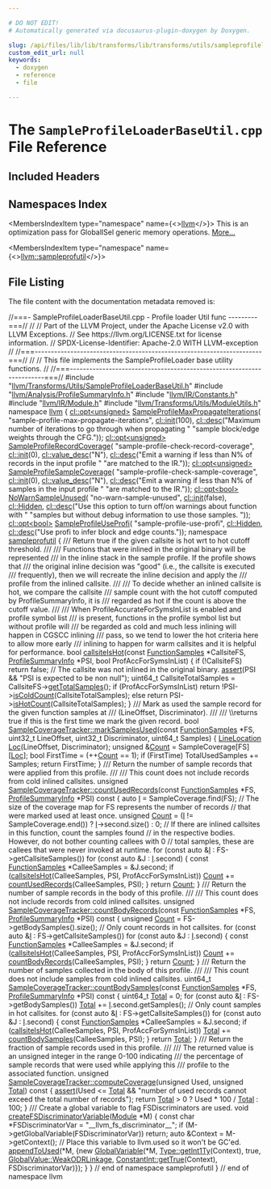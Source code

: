 ```yaml
---

# DO NOT EDIT!
# Automatically generated via docusaurus-plugin-doxygen by Doxygen.

slug: /api/files/lib/lib/transforms/lib/transforms/utils/sampleprofileloaderbaseutil-cpp
custom_edit_url: null
keywords:
  - doxygen
  - reference
  - file

---
```





# The `SampleProfileLoaderBaseUtil.cpp` File Reference

<DoxygenPage pluginConfig={pluginConfig}>



## Included Headers

<IncludesList>
<IncludesListItem
  filePath="llvm/Transforms/Utils/SampleProfileLoaderBaseUtil.h"
  permalink="/docs/api/files/include/include/llvm/include/llvm/transforms/include/llvm/transforms/utils/sampleprofileloaderbaseutil-h"
  isLocal="true" />
<IncludesListItem
  filePath="llvm/Analysis/ProfileSummaryInfo.h"
  permalink="/docs/api/files/include/include/llvm/include/llvm/analysis/profilesummaryinfo-h"
  isLocal="true" />
<IncludesListItem
  filePath="llvm/IR/Constants.h"
  permalink="/docs/api/files/include/include/llvm/include/llvm/ir/constants-h"
  isLocal="true" />
<IncludesListItem
  filePath="llvm/IR/Module.h"
  permalink="/docs/api/files/include/include/llvm/include/llvm/ir/module-h"
  isLocal="true" />
<IncludesListItem
  filePath="llvm/Transforms/Utils/ModuleUtils.h"
  permalink="/docs/api/files/include/include/llvm/include/llvm/transforms/include/llvm/transforms/utils/moduleutils-h"
  isLocal="true" />
</IncludesList>

## Namespaces Index

<MembersIndex>

<MembersIndexItem
  type="namespace"
  name={<><a href="/docs/api/namespaces/llvm">llvm</a></>}>
This is an optimization pass for GlobalISel generic memory operations. <a href="/docs/api/namespaces/llvm/#details">More...</a>
</MembersIndexItem>

<MembersIndexItem
  type="namespace"
  name={<><a href="/docs/api/namespaces/llvm/sampleprofutil">llvm::sampleprofutil</a></>}>
</MembersIndexItem>

</MembersIndex>


## File Listing

The file content with the documentation metadata removed is:

<ProgramListing>

<Link id="l00001" /><CodeLine lineNumber="1"><Highlight kind="comment">//===- SampleProfileLoaderBaseUtil.cpp - Profile loader Util func ---------===//</Highlight><Highlight kind="normal"></Highlight></CodeLine>
<Link id="l00002" /><CodeLine lineNumber="2"><Highlight kind="normal"></Highlight><Highlight kind="comment">//</Highlight><Highlight kind="normal"></Highlight></CodeLine>
<Link id="l00003" /><CodeLine lineNumber="3"><Highlight kind="normal"></Highlight><Highlight kind="comment">// Part of the LLVM Project, under the Apache License v2.0 with LLVM Exceptions.</Highlight><Highlight kind="normal"></Highlight></CodeLine>
<Link id="l00004" /><CodeLine lineNumber="4"><Highlight kind="normal"></Highlight><Highlight kind="comment">// See https://llvm.org/LICENSE.txt for license information.</Highlight><Highlight kind="normal"></Highlight></CodeLine>
<Link id="l00005" /><CodeLine lineNumber="5"><Highlight kind="normal"></Highlight><Highlight kind="comment">// SPDX-License-Identifier: Apache-2.0 WITH LLVM-exception</Highlight><Highlight kind="normal"></Highlight></CodeLine>
<Link id="l00006" /><CodeLine lineNumber="6"><Highlight kind="normal"></Highlight><Highlight kind="comment">//</Highlight><Highlight kind="normal"></Highlight></CodeLine>
<Link id="l00007" /><CodeLine lineNumber="7"><Highlight kind="normal"></Highlight><Highlight kind="comment">//===----------------------------------------------------------------------===//</Highlight><Highlight kind="normal"></Highlight></CodeLine>
<Link id="l00008" /><CodeLine lineNumber="8"><Highlight kind="normal"></Highlight><Highlight kind="comment">//</Highlight><Highlight kind="normal"></Highlight></CodeLine>
<Link id="l00009" /><CodeLine lineNumber="9"><Highlight kind="normal"></Highlight><Highlight kind="comment">// This file implements the SampleProfileLoader base utility functions.</Highlight><Highlight kind="normal"></Highlight></CodeLine>
<Link id="l00010" /><CodeLine lineNumber="10"><Highlight kind="normal"></Highlight><Highlight kind="comment">//</Highlight><Highlight kind="normal"></Highlight></CodeLine>
<Link id="l00011" /><CodeLine lineNumber="11"><Highlight kind="normal"></Highlight><Highlight kind="comment">//===----------------------------------------------------------------------===//</Highlight><Highlight kind="normal"></Highlight></CodeLine>
<Link id="l00012" /><CodeLine lineNumber="12"><Highlight kind="normal"></Highlight></CodeLine>
<Link id="l00013" /><CodeLine lineNumber="13"><Highlight kind="normal"></Highlight><Highlight kind="preprocessor">#include &quot;<a href="/docs/api/files/include/include/llvm/include/llvm/transforms/include/llvm/transforms/utils/sampleprofileloaderbaseutil-h">llvm/Transforms/Utils/SampleProfileLoaderBaseUtil.h</a>&quot;</Highlight><Highlight kind="normal"></Highlight></CodeLine>
<Link id="l00014" /><CodeLine lineNumber="14"><Highlight kind="normal"></Highlight><Highlight kind="preprocessor">#include &quot;<a href="/docs/api/files/include/include/llvm/include/llvm/analysis/profilesummaryinfo-h">llvm/Analysis/ProfileSummaryInfo.h</a>&quot;</Highlight><Highlight kind="normal"></Highlight></CodeLine>
<Link id="l00015" /><CodeLine lineNumber="15"><Highlight kind="normal"></Highlight><Highlight kind="preprocessor">#include &quot;<a href="/docs/api/files/include/include/llvm/include/llvm/ir/constants-h">llvm/IR/Constants.h</a>&quot;</Highlight><Highlight kind="normal"></Highlight></CodeLine>
<Link id="l00016" /><CodeLine lineNumber="16"><Highlight kind="normal"></Highlight><Highlight kind="preprocessor">#include &quot;<a href="/docs/api/files/include/include/llvm/include/llvm/ir/module-h">llvm/IR/Module.h</a>&quot;</Highlight><Highlight kind="normal"></Highlight></CodeLine>
<Link id="l00017" /><CodeLine lineNumber="17"><Highlight kind="normal"></Highlight><Highlight kind="preprocessor">#include &quot;<a href="/docs/api/files/include/include/llvm/include/llvm/transforms/include/llvm/transforms/utils/moduleutils-h">llvm/Transforms/Utils/ModuleUtils.h</a>&quot;</Highlight><Highlight kind="normal"></Highlight></CodeLine>
<Link id="l00018" /><CodeLine lineNumber="18"><Highlight kind="normal"></Highlight></CodeLine>
<Link id="l00019" /><CodeLine lineNumber="19"><Highlight kind="normal"></Highlight><Highlight kind="keyword">namespace </Highlight><Highlight kind="normal"><a href="/docs/api/namespaces/llvm">llvm</a> &#123;</Highlight></CodeLine>
<Link id="l00020" /><CodeLine lineNumber="20"><Highlight kind="normal"></Highlight></CodeLine>
<Link id="l00021" /><CodeLine lineNumber="21" lineLink="/docs/api/namespaces/llvm/#aba7e60d95a0e81f95d28c088a299e965"><Highlight kind="normal"><a href="/docs/api/classes/llvm/cl/opt">cl::opt&lt;unsigned&gt;</a> <a href="/docs/api/namespaces/llvm/#a52f8beb60878a03b2ea1f75b6c2e08b9">SampleProfileMaxPropagateIterations</a>(</Highlight></CodeLine>
<Link id="l00022" /><CodeLine lineNumber="22"><Highlight kind="normal">    </Highlight><Highlight kind="stringliteral">&quot;sample-profile-max-propagate-iterations&quot;</Highlight><Highlight kind="normal">, <a href="/docs/api/namespaces/llvm/cl/#ac12e6a8f3a1b511f0dee2ed6de0ae806">cl::init</a>(100),</Highlight></CodeLine>
<Link id="l00023" /><CodeLine lineNumber="23"><Highlight kind="normal">    <a href="/docs/api/structs/llvm/cl/desc">cl::desc</a>(</Highlight><Highlight kind="stringliteral">&quot;Maximum number of iterations to go through when propagating &quot;</Highlight><Highlight kind="normal"></Highlight></CodeLine>
<Link id="l00024" /><CodeLine lineNumber="24"><Highlight kind="normal">             </Highlight><Highlight kind="stringliteral">&quot;sample block/edge weights through the CFG.&quot;</Highlight><Highlight kind="normal">));</Highlight></CodeLine>
<Link id="l00025" /><CodeLine lineNumber="25"><Highlight kind="normal"></Highlight></CodeLine>
<Link id="l00026" /><CodeLine lineNumber="26" lineLink="/docs/api/namespaces/llvm/#a3c957df86911a5f87e32af76ae98d2d8"><Highlight kind="normal"><a href="/docs/api/classes/llvm/cl/opt">cl::opt&lt;unsigned&gt;</a> <a href="/docs/api/namespaces/llvm/#a4f549b38dfc4e0ddd2c4769bb63e03be">SampleProfileRecordCoverage</a>(</Highlight></CodeLine>
<Link id="l00027" /><CodeLine lineNumber="27"><Highlight kind="normal">    </Highlight><Highlight kind="stringliteral">&quot;sample-profile-check-record-coverage&quot;</Highlight><Highlight kind="normal">, <a href="/docs/api/namespaces/llvm/cl/#ac12e6a8f3a1b511f0dee2ed6de0ae806">cl::init</a>(0), <a href="/docs/api/structs/llvm/cl/value-desc">cl::value&#95;desc</a>(</Highlight><Highlight kind="stringliteral">&quot;N&quot;</Highlight><Highlight kind="normal">),</Highlight></CodeLine>
<Link id="l00028" /><CodeLine lineNumber="28"><Highlight kind="normal">    <a href="/docs/api/structs/llvm/cl/desc">cl::desc</a>(</Highlight><Highlight kind="stringliteral">&quot;Emit a warning if less than N% of records in the input profile &quot;</Highlight><Highlight kind="normal"></Highlight></CodeLine>
<Link id="l00029" /><CodeLine lineNumber="29"><Highlight kind="normal">             </Highlight><Highlight kind="stringliteral">&quot;are matched to the IR.&quot;</Highlight><Highlight kind="normal">));</Highlight></CodeLine>
<Link id="l00030" /><CodeLine lineNumber="30"><Highlight kind="normal"></Highlight></CodeLine>
<Link id="l00031" /><CodeLine lineNumber="31" lineLink="/docs/api/namespaces/llvm/#abb7c34b7ae04d26f7422bc8898af33b2"><Highlight kind="normal"><a href="/docs/api/classes/llvm/cl/opt">cl::opt&lt;unsigned&gt;</a> <a href="/docs/api/namespaces/llvm/#a4c0c9d54b482a33deaf3c8c2b5a05652">SampleProfileSampleCoverage</a>(</Highlight></CodeLine>
<Link id="l00032" /><CodeLine lineNumber="32"><Highlight kind="normal">    </Highlight><Highlight kind="stringliteral">&quot;sample-profile-check-sample-coverage&quot;</Highlight><Highlight kind="normal">, <a href="/docs/api/namespaces/llvm/cl/#ac12e6a8f3a1b511f0dee2ed6de0ae806">cl::init</a>(0), <a href="/docs/api/structs/llvm/cl/value-desc">cl::value&#95;desc</a>(</Highlight><Highlight kind="stringliteral">&quot;N&quot;</Highlight><Highlight kind="normal">),</Highlight></CodeLine>
<Link id="l00033" /><CodeLine lineNumber="33"><Highlight kind="normal">    <a href="/docs/api/structs/llvm/cl/desc">cl::desc</a>(</Highlight><Highlight kind="stringliteral">&quot;Emit a warning if less than N% of samples in the input profile &quot;</Highlight><Highlight kind="normal"></Highlight></CodeLine>
<Link id="l00034" /><CodeLine lineNumber="34"><Highlight kind="normal">             </Highlight><Highlight kind="stringliteral">&quot;are matched to the IR.&quot;</Highlight><Highlight kind="normal">));</Highlight></CodeLine>
<Link id="l00035" /><CodeLine lineNumber="35"><Highlight kind="normal"></Highlight></CodeLine>
<Link id="l00036" /><CodeLine lineNumber="36" lineLink="/docs/api/namespaces/llvm/#a5025cea5e5508953a2b74aff59c44428"><Highlight kind="normal"><a href="/docs/api/classes/llvm/cl/opt">cl::opt&lt;bool&gt;</a> <a href="/docs/api/namespaces/llvm/#a921b74c15d3400979374dec5abb8ea31">NoWarnSampleUnused</a>(</Highlight></CodeLine>
<Link id="l00037" /><CodeLine lineNumber="37"><Highlight kind="normal">    </Highlight><Highlight kind="stringliteral">&quot;no-warn-sample-unused&quot;</Highlight><Highlight kind="normal">, <a href="/docs/api/namespaces/llvm/cl/#ac12e6a8f3a1b511f0dee2ed6de0ae806">cl::init</a>(</Highlight><Highlight kind="keyword">false</Highlight><Highlight kind="normal">), <a href="/docs/api/namespaces/llvm/cl/#a68075925a54790e71ca790e1d4f21a40a263ac008d8d31f13ce460395fc4cf7e6">cl::Hidden</a>,</Highlight></CodeLine>
<Link id="l00038" /><CodeLine lineNumber="38"><Highlight kind="normal">    <a href="/docs/api/structs/llvm/cl/desc">cl::desc</a>(</Highlight><Highlight kind="stringliteral">&quot;Use this option to turn off/on warnings about function with &quot;</Highlight><Highlight kind="normal"></Highlight></CodeLine>
<Link id="l00039" /><CodeLine lineNumber="39"><Highlight kind="normal">             </Highlight><Highlight kind="stringliteral">&quot;samples but without debug information to use those samples. &quot;</Highlight><Highlight kind="normal">));</Highlight></CodeLine>
<Link id="l00040" /><CodeLine lineNumber="40"><Highlight kind="normal"></Highlight></CodeLine>
<Link id="l00041" /><CodeLine lineNumber="41" lineLink="/docs/api/namespaces/llvm/#a08f612e50e4513ed040125fa3d1a35dc"><Highlight kind="normal"><a href="/docs/api/classes/llvm/cl/opt">cl::opt&lt;bool&gt;</a> <a href="/docs/api/namespaces/llvm/#a6074db8acc6aa7a2f810d5918a793e87">SampleProfileUseProfi</a>(</Highlight></CodeLine>
<Link id="l00042" /><CodeLine lineNumber="42"><Highlight kind="normal">    </Highlight><Highlight kind="stringliteral">&quot;sample-profile-use-profi&quot;</Highlight><Highlight kind="normal">, <a href="/docs/api/namespaces/llvm/cl/#a68075925a54790e71ca790e1d4f21a40a263ac008d8d31f13ce460395fc4cf7e6">cl::Hidden</a>,</Highlight></CodeLine>
<Link id="l00043" /><CodeLine lineNumber="43"><Highlight kind="normal">    <a href="/docs/api/structs/llvm/cl/desc">cl::desc</a>(</Highlight><Highlight kind="stringliteral">&quot;Use profi to infer block and edge counts.&quot;</Highlight><Highlight kind="normal">));</Highlight></CodeLine>
<Link id="l00044" /><CodeLine lineNumber="44"><Highlight kind="normal"></Highlight></CodeLine>
<Link id="l00045" /><CodeLine lineNumber="45"><Highlight kind="normal"></Highlight><Highlight kind="keyword">namespace </Highlight><Highlight kind="normal"><a href="/docs/api/namespaces/llvm/sampleprofutil">sampleprofutil</a> &#123;</Highlight></CodeLine>
<Link id="l00046" /><CodeLine lineNumber="46"><Highlight kind="normal"></Highlight><Highlight kind="comment"></Highlight></CodeLine>
<Link id="l00047" /><CodeLine lineNumber="47"><Highlight kind="comment">/// Return true if the given callsite is hot wrt to hot cutoff threshold.</Highlight></CodeLine>
<Link id="l00048" /><CodeLine lineNumber="48"><Highlight kind="comment">///</Highlight></CodeLine>
<Link id="l00049" /><CodeLine lineNumber="49"><Highlight kind="comment">/// Functions that were inlined in the original binary will be represented</Highlight></CodeLine>
<Link id="l00050" /><CodeLine lineNumber="50"><Highlight kind="comment">/// in the inline stack in the sample profile. If the profile shows that</Highlight></CodeLine>
<Link id="l00051" /><CodeLine lineNumber="51"><Highlight kind="comment">/// the original inline decision was &quot;good&quot; (i.e., the callsite is executed</Highlight></CodeLine>
<Link id="l00052" /><CodeLine lineNumber="52"><Highlight kind="comment">/// frequently), then we will recreate the inline decision and apply the</Highlight></CodeLine>
<Link id="l00053" /><CodeLine lineNumber="53"><Highlight kind="comment">/// profile from the inlined callsite.</Highlight></CodeLine>
<Link id="l00054" /><CodeLine lineNumber="54"><Highlight kind="comment">///</Highlight></CodeLine>
<Link id="l00055" /><CodeLine lineNumber="55"><Highlight kind="comment">/// To decide whether an inlined callsite is hot, we compare the callsite</Highlight></CodeLine>
<Link id="l00056" /><CodeLine lineNumber="56"><Highlight kind="comment">/// sample count with the hot cutoff computed by ProfileSummaryInfo, it is</Highlight></CodeLine>
<Link id="l00057" /><CodeLine lineNumber="57"><Highlight kind="comment">/// regarded as hot if the count is above the cutoff value.</Highlight></CodeLine>
<Link id="l00058" /><CodeLine lineNumber="58"><Highlight kind="comment">///</Highlight></CodeLine>
<Link id="l00059" /><CodeLine lineNumber="59"><Highlight kind="comment">/// When ProfileAccurateForSymsInList is enabled and profile symbol list</Highlight></CodeLine>
<Link id="l00060" /><CodeLine lineNumber="60"><Highlight kind="comment">/// is present, functions in the profile symbol list but without profile will</Highlight></CodeLine>
<Link id="l00061" /><CodeLine lineNumber="61"><Highlight kind="comment">/// be regarded as cold and much less inlining will happen in CGSCC inlining</Highlight></CodeLine>
<Link id="l00062" /><CodeLine lineNumber="62"><Highlight kind="comment">/// pass, so we tend to lower the hot criteria here to allow more early</Highlight></CodeLine>
<Link id="l00063" /><CodeLine lineNumber="63"><Highlight kind="comment">/// inlining to happen for warm callsites and it is helpful for performance.</Highlight><Highlight kind="normal"></Highlight></CodeLine>
<Link id="l00064" /><CodeLine lineNumber="64" lineLink="/docs/api/namespaces/llvm/sampleprofutil/#ab6789a9522443425d339fa34c25f89d5"><Highlight kind="normal"></Highlight><Highlight kind="keywordtype">bool</Highlight><Highlight kind="normal"> <a href="/docs/api/namespaces/llvm/sampleprofutil/#ab6789a9522443425d339fa34c25f89d5">callsiteIsHot</a>(</Highlight><Highlight kind="keyword">const</Highlight><Highlight kind="normal"> <a href="/docs/api/classes/llvm/sampleprof/functionsamples">FunctionSamples</a> &#42;CallsiteFS, <a href="/docs/api/classes/llvm/profilesummaryinfo">ProfileSummaryInfo</a> &#42;PSI,</Highlight></CodeLine>
<Link id="l00065" /><CodeLine lineNumber="65"><Highlight kind="normal">                   </Highlight><Highlight kind="keywordtype">bool</Highlight><Highlight kind="normal"> ProfAccForSymsInList) &#123;</Highlight></CodeLine>
<Link id="l00066" /><CodeLine lineNumber="66"><Highlight kind="normal">  </Highlight><Highlight kind="keywordflow">if</Highlight><Highlight kind="normal"> (!CallsiteFS)</Highlight></CodeLine>
<Link id="l00067" /><CodeLine lineNumber="67"><Highlight kind="normal">    </Highlight><Highlight kind="keywordflow">return</Highlight><Highlight kind="normal"> </Highlight><Highlight kind="keyword">false</Highlight><Highlight kind="normal">; </Highlight><Highlight kind="comment">// The callsite was not inlined in the original binary.</Highlight><Highlight kind="normal"></Highlight></CodeLine>
<Link id="l00068" /><CodeLine lineNumber="68"><Highlight kind="normal"></Highlight></CodeLine>
<Link id="l00069" /><CodeLine lineNumber="69"><Highlight kind="normal">  <a href="/docs/api/files/lib/lib/target/lib/target/amdgpu/silowercontrolflow-cpp/#a4868c5d81c5ccc98c47aeab6244346a0">assert</a>(PSI &amp;&amp; </Highlight><Highlight kind="stringliteral">&quot;PSI is expected to be non null&quot;</Highlight><Highlight kind="normal">);</Highlight></CodeLine>
<Link id="l00070" /><CodeLine lineNumber="70"><Highlight kind="normal">  uint64&#95;t CallsiteTotalSamples = CallsiteFS-&gt;<a href="/docs/api/classes/llvm/sampleprof/functionsamples/#adb2786061d3e569b42b7d661ccc57484">getTotalSamples</a>();</Highlight></CodeLine>
<Link id="l00071" /><CodeLine lineNumber="71"><Highlight kind="normal">  </Highlight><Highlight kind="keywordflow">if</Highlight><Highlight kind="normal"> (ProfAccForSymsInList)</Highlight></CodeLine>
<Link id="l00072" /><CodeLine lineNumber="72"><Highlight kind="normal">    </Highlight><Highlight kind="keywordflow">return</Highlight><Highlight kind="normal"> !PSI-&gt;<a href="/docs/api/classes/llvm/profilesummaryinfo/#a5f58eb949321536363605ac9920a95cb">isColdCount</a>(CallsiteTotalSamples);</Highlight></CodeLine>
<Link id="l00073" /><CodeLine lineNumber="73"><Highlight kind="normal">  </Highlight><Highlight kind="keywordflow">else</Highlight><Highlight kind="normal"></Highlight></CodeLine>
<Link id="l00074" /><CodeLine lineNumber="74"><Highlight kind="normal">    </Highlight><Highlight kind="keywordflow">return</Highlight><Highlight kind="normal"> PSI-&gt;<a href="/docs/api/classes/llvm/profilesummaryinfo/#ac46d4d55dd867977ba88d57a170e31de">isHotCount</a>(CallsiteTotalSamples);</Highlight></CodeLine>
<Link id="l00075" /><CodeLine lineNumber="75"><Highlight kind="normal">&#125;</Highlight></CodeLine>
<Link id="l00076" /><CodeLine lineNumber="76"><Highlight kind="normal"></Highlight><Highlight kind="comment"></Highlight></CodeLine>
<Link id="l00077" /><CodeLine lineNumber="77"><Highlight kind="comment">/// Mark as used the sample record for the given function samples at</Highlight></CodeLine>
<Link id="l00078" /><CodeLine lineNumber="78"><Highlight kind="comment">/// (LineOffset, Discriminator).</Highlight></CodeLine>
<Link id="l00079" /><CodeLine lineNumber="79"><Highlight kind="comment">///</Highlight></CodeLine>
<Link id="l00080" /><CodeLine lineNumber="80"><Highlight kind="comment">/// \\returns true if this is the first time we mark the given record.</Highlight><Highlight kind="normal"></Highlight></CodeLine>
<Link id="l00081" /><CodeLine lineNumber="81" lineLink="/docs/api/classes/llvm/sampleprofutil/samplecoveragetracker/#adb303c9c849d1db014aac9dc66d344c8"><Highlight kind="normal"></Highlight><Highlight kind="keywordtype">bool</Highlight><Highlight kind="normal"> <a href="/docs/api/classes/llvm/sampleprofutil/samplecoveragetracker/#adb303c9c849d1db014aac9dc66d344c8">SampleCoverageTracker::markSamplesUsed</a>(</Highlight><Highlight kind="keyword">const</Highlight><Highlight kind="normal"> <a href="/docs/api/classes/llvm/sampleprof/functionsamples">FunctionSamples</a> &#42;FS,</Highlight></CodeLine>
<Link id="l00082" /><CodeLine lineNumber="82"><Highlight kind="normal">                                            uint32&#95;t LineOffset,</Highlight></CodeLine>
<Link id="l00083" /><CodeLine lineNumber="83"><Highlight kind="normal">                                            uint32&#95;t Discriminator,</Highlight></CodeLine>
<Link id="l00084" /><CodeLine lineNumber="84"><Highlight kind="normal">                                            uint64&#95;t Samples) &#123;</Highlight></CodeLine>
<Link id="l00085" /><CodeLine lineNumber="85"><Highlight kind="normal">  <a href="/docs/api/structs/llvm/sampleprof/linelocation">LineLocation</a> <a href="/docs/api/namespaces/llvm/loc">Loc</a>(LineOffset, Discriminator);</Highlight></CodeLine>
<Link id="l00086" /><CodeLine lineNumber="86"><Highlight kind="normal">  </Highlight><Highlight kind="keywordtype">unsigned</Highlight><Highlight kind="normal"> &amp;<a href="/docs/api/namespaces/llvm/#a845e08be4b0320d66901a66b0c0e9509">Count</a> = SampleCoverage&#91;FS&#93;&#91;<a href="/docs/api/namespaces/llvm/loc">Loc</a>&#93;;</Highlight></CodeLine>
<Link id="l00087" /><CodeLine lineNumber="87"><Highlight kind="normal">  </Highlight><Highlight kind="keywordtype">bool</Highlight><Highlight kind="normal"> FirstTime = (++<a href="/docs/api/namespaces/llvm/#a845e08be4b0320d66901a66b0c0e9509">Count</a> == 1);</Highlight></CodeLine>
<Link id="l00088" /><CodeLine lineNumber="88"><Highlight kind="normal">  </Highlight><Highlight kind="keywordflow">if</Highlight><Highlight kind="normal"> (FirstTime)</Highlight></CodeLine>
<Link id="l00089" /><CodeLine lineNumber="89"><Highlight kind="normal">    TotalUsedSamples += Samples;</Highlight></CodeLine>
<Link id="l00090" /><CodeLine lineNumber="90"><Highlight kind="normal">  </Highlight><Highlight kind="keywordflow">return</Highlight><Highlight kind="normal"> FirstTime;</Highlight></CodeLine>
<Link id="l00091" /><CodeLine lineNumber="91"><Highlight kind="normal">&#125;</Highlight></CodeLine>
<Link id="l00092" /><CodeLine lineNumber="92"><Highlight kind="normal"></Highlight><Highlight kind="comment"></Highlight></CodeLine>
<Link id="l00093" /><CodeLine lineNumber="93"><Highlight kind="comment">/// Return the number of sample records that were applied from this profile.</Highlight></CodeLine>
<Link id="l00094" /><CodeLine lineNumber="94"><Highlight kind="comment">///</Highlight></CodeLine>
<Link id="l00095" /><CodeLine lineNumber="95"><Highlight kind="comment">/// This count does not include records from cold inlined callsites.</Highlight><Highlight kind="normal"></Highlight></CodeLine>
<Link id="l00096" /><CodeLine lineNumber="96"><Highlight kind="normal"></Highlight><Highlight kind="keywordtype">unsigned</Highlight><Highlight kind="normal"></Highlight></CodeLine>
<Link id="l00097" /><CodeLine lineNumber="97" lineLink="/docs/api/classes/llvm/sampleprofutil/samplecoveragetracker/#a3dd722b8bbc4b043fd9a360f68aead04"><Highlight kind="normal"><a href="/docs/api/classes/llvm/sampleprofutil/samplecoveragetracker/#a3dd722b8bbc4b043fd9a360f68aead04">SampleCoverageTracker::countUsedRecords</a>(</Highlight><Highlight kind="keyword">const</Highlight><Highlight kind="normal"> <a href="/docs/api/classes/llvm/sampleprof/functionsamples">FunctionSamples</a> &#42;FS,</Highlight></CodeLine>
<Link id="l00098" /><CodeLine lineNumber="98"><Highlight kind="normal">                                        <a href="/docs/api/classes/llvm/profilesummaryinfo">ProfileSummaryInfo</a> &#42;PSI)</Highlight><Highlight kind="keyword"> const </Highlight><Highlight kind="normal">&#123;</Highlight></CodeLine>
<Link id="l00099" /><CodeLine lineNumber="99"><Highlight kind="normal">  </Highlight><Highlight kind="keyword">auto</Highlight><Highlight kind="normal"> <a href="/docs/api/files/lib/lib/support/md5-cpp/#ac0eafdc9ee161b71e7af98af736952fd">I</a> = SampleCoverage.find(FS);</Highlight></CodeLine>
<Link id="l00100" /><CodeLine lineNumber="100"><Highlight kind="normal"></Highlight></CodeLine>
<Link id="l00101" /><CodeLine lineNumber="101"><Highlight kind="normal">  </Highlight><Highlight kind="comment">// The size of the coverage map for FS represents the number of records</Highlight><Highlight kind="normal"></Highlight></CodeLine>
<Link id="l00102" /><CodeLine lineNumber="102"><Highlight kind="normal">  </Highlight><Highlight kind="comment">// that were marked used at least once.</Highlight><Highlight kind="normal"></Highlight></CodeLine>
<Link id="l00103" /><CodeLine lineNumber="103"><Highlight kind="normal">  </Highlight><Highlight kind="keywordtype">unsigned</Highlight><Highlight kind="normal"> <a href="/docs/api/namespaces/llvm/#a845e08be4b0320d66901a66b0c0e9509">Count</a> = (<a href="/docs/api/files/lib/lib/support/md5-cpp/#ac0eafdc9ee161b71e7af98af736952fd">I</a> != SampleCoverage.end()) ? <a href="/docs/api/files/lib/lib/support/md5-cpp/#ac0eafdc9ee161b71e7af98af736952fd">I</a>-&gt;second.size() : 0;</Highlight></CodeLine>
<Link id="l00104" /><CodeLine lineNumber="104"><Highlight kind="normal"></Highlight></CodeLine>
<Link id="l00105" /><CodeLine lineNumber="105"><Highlight kind="normal">  </Highlight><Highlight kind="comment">// If there are inlined callsites in this function, count the samples found</Highlight><Highlight kind="normal"></Highlight></CodeLine>
<Link id="l00106" /><CodeLine lineNumber="106"><Highlight kind="normal">  </Highlight><Highlight kind="comment">// in the respective bodies. However, do not bother counting callees with 0</Highlight><Highlight kind="normal"></Highlight></CodeLine>
<Link id="l00107" /><CodeLine lineNumber="107"><Highlight kind="normal">  </Highlight><Highlight kind="comment">// total samples, these are callees that were never invoked at runtime.</Highlight><Highlight kind="normal"></Highlight></CodeLine>
<Link id="l00108" /><CodeLine lineNumber="108"><Highlight kind="normal">  </Highlight><Highlight kind="keywordflow">for</Highlight><Highlight kind="normal"> (</Highlight><Highlight kind="keyword">const</Highlight><Highlight kind="normal"> </Highlight><Highlight kind="keyword">auto</Highlight><Highlight kind="normal"> &amp;<a href="/docs/api/files/lib/lib/support/md5-cpp/#ac0eafdc9ee161b71e7af98af736952fd">I</a> : FS-&gt;getCallsiteSamples())</Highlight></CodeLine>
<Link id="l00109" /><CodeLine lineNumber="109"><Highlight kind="normal">    </Highlight><Highlight kind="keywordflow">for</Highlight><Highlight kind="normal"> (</Highlight><Highlight kind="keyword">const</Highlight><Highlight kind="normal"> </Highlight><Highlight kind="keyword">auto</Highlight><Highlight kind="normal"> &amp;J : <a href="/docs/api/files/lib/lib/support/md5-cpp/#ac0eafdc9ee161b71e7af98af736952fd">I</a>.second) &#123;</Highlight></CodeLine>
<Link id="l00110" /><CodeLine lineNumber="110"><Highlight kind="normal">      </Highlight><Highlight kind="keyword">const</Highlight><Highlight kind="normal"> <a href="/docs/api/classes/llvm/sampleprof/functionsamples">FunctionSamples</a> &#42;CalleeSamples = &amp;J.second;</Highlight></CodeLine>
<Link id="l00111" /><CodeLine lineNumber="111"><Highlight kind="normal">      </Highlight><Highlight kind="keywordflow">if</Highlight><Highlight kind="normal"> (<a href="/docs/api/namespaces/llvm/sampleprofutil/#ab6789a9522443425d339fa34c25f89d5">callsiteIsHot</a>(CalleeSamples, PSI, ProfAccForSymsInList))</Highlight></CodeLine>
<Link id="l00112" /><CodeLine lineNumber="112"><Highlight kind="normal">        <a href="/docs/api/namespaces/llvm/#a845e08be4b0320d66901a66b0c0e9509">Count</a> += <a href="/docs/api/classes/llvm/sampleprofutil/samplecoveragetracker/#a3dd722b8bbc4b043fd9a360f68aead04">countUsedRecords</a>(CalleeSamples, PSI);</Highlight></CodeLine>
<Link id="l00113" /><CodeLine lineNumber="113"><Highlight kind="normal">    &#125;</Highlight></CodeLine>
<Link id="l00114" /><CodeLine lineNumber="114"><Highlight kind="normal"></Highlight></CodeLine>
<Link id="l00115" /><CodeLine lineNumber="115"><Highlight kind="normal">  </Highlight><Highlight kind="keywordflow">return</Highlight><Highlight kind="normal"> <a href="/docs/api/namespaces/llvm/#a845e08be4b0320d66901a66b0c0e9509">Count</a>;</Highlight></CodeLine>
<Link id="l00116" /><CodeLine lineNumber="116"><Highlight kind="normal">&#125;</Highlight></CodeLine>
<Link id="l00117" /><CodeLine lineNumber="117"><Highlight kind="normal"></Highlight><Highlight kind="comment"></Highlight></CodeLine>
<Link id="l00118" /><CodeLine lineNumber="118"><Highlight kind="comment">/// Return the number of sample records in the body of this profile.</Highlight></CodeLine>
<Link id="l00119" /><CodeLine lineNumber="119"><Highlight kind="comment">///</Highlight></CodeLine>
<Link id="l00120" /><CodeLine lineNumber="120"><Highlight kind="comment">/// This count does not include records from cold inlined callsites.</Highlight><Highlight kind="normal"></Highlight></CodeLine>
<Link id="l00121" /><CodeLine lineNumber="121"><Highlight kind="normal"></Highlight><Highlight kind="keywordtype">unsigned</Highlight><Highlight kind="normal"></Highlight></CodeLine>
<Link id="l00122" /><CodeLine lineNumber="122" lineLink="/docs/api/classes/llvm/sampleprofutil/samplecoveragetracker/#a115955d2509b80c7c2c435899404b086"><Highlight kind="normal"><a href="/docs/api/classes/llvm/sampleprofutil/samplecoveragetracker/#a115955d2509b80c7c2c435899404b086">SampleCoverageTracker::countBodyRecords</a>(</Highlight><Highlight kind="keyword">const</Highlight><Highlight kind="normal"> <a href="/docs/api/classes/llvm/sampleprof/functionsamples">FunctionSamples</a> &#42;FS,</Highlight></CodeLine>
<Link id="l00123" /><CodeLine lineNumber="123"><Highlight kind="normal">                                        <a href="/docs/api/classes/llvm/profilesummaryinfo">ProfileSummaryInfo</a> &#42;PSI)</Highlight><Highlight kind="keyword"> const </Highlight><Highlight kind="normal">&#123;</Highlight></CodeLine>
<Link id="l00124" /><CodeLine lineNumber="124"><Highlight kind="normal">  </Highlight><Highlight kind="keywordtype">unsigned</Highlight><Highlight kind="normal"> <a href="/docs/api/namespaces/llvm/#a845e08be4b0320d66901a66b0c0e9509">Count</a> = FS-&gt;getBodySamples().size();</Highlight></CodeLine>
<Link id="l00125" /><CodeLine lineNumber="125"><Highlight kind="normal"></Highlight></CodeLine>
<Link id="l00126" /><CodeLine lineNumber="126"><Highlight kind="normal">  </Highlight><Highlight kind="comment">// Only count records in hot callsites.</Highlight><Highlight kind="normal"></Highlight></CodeLine>
<Link id="l00127" /><CodeLine lineNumber="127"><Highlight kind="normal">  </Highlight><Highlight kind="keywordflow">for</Highlight><Highlight kind="normal"> (</Highlight><Highlight kind="keyword">const</Highlight><Highlight kind="normal"> </Highlight><Highlight kind="keyword">auto</Highlight><Highlight kind="normal"> &amp;<a href="/docs/api/files/lib/lib/support/md5-cpp/#ac0eafdc9ee161b71e7af98af736952fd">I</a> : FS-&gt;getCallsiteSamples())</Highlight></CodeLine>
<Link id="l00128" /><CodeLine lineNumber="128"><Highlight kind="normal">    </Highlight><Highlight kind="keywordflow">for</Highlight><Highlight kind="normal"> (</Highlight><Highlight kind="keyword">const</Highlight><Highlight kind="normal"> </Highlight><Highlight kind="keyword">auto</Highlight><Highlight kind="normal"> &amp;J : <a href="/docs/api/files/lib/lib/support/md5-cpp/#ac0eafdc9ee161b71e7af98af736952fd">I</a>.second) &#123;</Highlight></CodeLine>
<Link id="l00129" /><CodeLine lineNumber="129"><Highlight kind="normal">      </Highlight><Highlight kind="keyword">const</Highlight><Highlight kind="normal"> <a href="/docs/api/classes/llvm/sampleprof/functionsamples">FunctionSamples</a> &#42;CalleeSamples = &amp;J.second;</Highlight></CodeLine>
<Link id="l00130" /><CodeLine lineNumber="130"><Highlight kind="normal">      </Highlight><Highlight kind="keywordflow">if</Highlight><Highlight kind="normal"> (<a href="/docs/api/namespaces/llvm/sampleprofutil/#ab6789a9522443425d339fa34c25f89d5">callsiteIsHot</a>(CalleeSamples, PSI, ProfAccForSymsInList))</Highlight></CodeLine>
<Link id="l00131" /><CodeLine lineNumber="131"><Highlight kind="normal">        <a href="/docs/api/namespaces/llvm/#a845e08be4b0320d66901a66b0c0e9509">Count</a> += <a href="/docs/api/classes/llvm/sampleprofutil/samplecoveragetracker/#a115955d2509b80c7c2c435899404b086">countBodyRecords</a>(CalleeSamples, PSI);</Highlight></CodeLine>
<Link id="l00132" /><CodeLine lineNumber="132"><Highlight kind="normal">    &#125;</Highlight></CodeLine>
<Link id="l00133" /><CodeLine lineNumber="133"><Highlight kind="normal"></Highlight></CodeLine>
<Link id="l00134" /><CodeLine lineNumber="134"><Highlight kind="normal">  </Highlight><Highlight kind="keywordflow">return</Highlight><Highlight kind="normal"> <a href="/docs/api/namespaces/llvm/#a845e08be4b0320d66901a66b0c0e9509">Count</a>;</Highlight></CodeLine>
<Link id="l00135" /><CodeLine lineNumber="135"><Highlight kind="normal">&#125;</Highlight></CodeLine>
<Link id="l00136" /><CodeLine lineNumber="136"><Highlight kind="normal"></Highlight><Highlight kind="comment"></Highlight></CodeLine>
<Link id="l00137" /><CodeLine lineNumber="137"><Highlight kind="comment">/// Return the number of samples collected in the body of this profile.</Highlight></CodeLine>
<Link id="l00138" /><CodeLine lineNumber="138"><Highlight kind="comment">///</Highlight></CodeLine>
<Link id="l00139" /><CodeLine lineNumber="139"><Highlight kind="comment">/// This count does not include samples from cold inlined callsites.</Highlight><Highlight kind="normal"></Highlight></CodeLine>
<Link id="l00140" /><CodeLine lineNumber="140"><Highlight kind="normal">uint64&#95;t</Highlight></CodeLine>
<Link id="l00141" /><CodeLine lineNumber="141" lineLink="/docs/api/classes/llvm/sampleprofutil/samplecoveragetracker/#a982cd37395d6c62bb2030d3e1b09b4d0"><Highlight kind="normal"><a href="/docs/api/classes/llvm/sampleprofutil/samplecoveragetracker/#a982cd37395d6c62bb2030d3e1b09b4d0">SampleCoverageTracker::countBodySamples</a>(</Highlight><Highlight kind="keyword">const</Highlight><Highlight kind="normal"> <a href="/docs/api/classes/llvm/sampleprof/functionsamples">FunctionSamples</a> &#42;FS,</Highlight></CodeLine>
<Link id="l00142" /><CodeLine lineNumber="142"><Highlight kind="normal">                                        <a href="/docs/api/classes/llvm/profilesummaryinfo">ProfileSummaryInfo</a> &#42;PSI)</Highlight><Highlight kind="keyword"> const </Highlight><Highlight kind="normal">&#123;</Highlight></CodeLine>
<Link id="l00143" /><CodeLine lineNumber="143"><Highlight kind="normal">  uint64&#95;t <a href="/docs/api/namespaces/llvm/#af5ab7a47bc553dfc3ee92daf969d0d7ca96b0141273eabab320119c467cdcaf17">Total</a> = 0;</Highlight></CodeLine>
<Link id="l00144" /><CodeLine lineNumber="144"><Highlight kind="normal">  </Highlight><Highlight kind="keywordflow">for</Highlight><Highlight kind="normal"> (</Highlight><Highlight kind="keyword">const</Highlight><Highlight kind="normal"> </Highlight><Highlight kind="keyword">auto</Highlight><Highlight kind="normal"> &amp;<a href="/docs/api/files/lib/lib/support/md5-cpp/#ac0eafdc9ee161b71e7af98af736952fd">I</a> : FS-&gt;getBodySamples())</Highlight></CodeLine>
<Link id="l00145" /><CodeLine lineNumber="145"><Highlight kind="normal">    <a href="/docs/api/namespaces/llvm/#af5ab7a47bc553dfc3ee92daf969d0d7ca96b0141273eabab320119c467cdcaf17">Total</a> += <a href="/docs/api/files/lib/lib/support/md5-cpp/#ac0eafdc9ee161b71e7af98af736952fd">I</a>.second.getSamples();</Highlight></CodeLine>
<Link id="l00146" /><CodeLine lineNumber="146"><Highlight kind="normal"></Highlight></CodeLine>
<Link id="l00147" /><CodeLine lineNumber="147"><Highlight kind="normal">  </Highlight><Highlight kind="comment">// Only count samples in hot callsites.</Highlight><Highlight kind="normal"></Highlight></CodeLine>
<Link id="l00148" /><CodeLine lineNumber="148"><Highlight kind="normal">  </Highlight><Highlight kind="keywordflow">for</Highlight><Highlight kind="normal"> (</Highlight><Highlight kind="keyword">const</Highlight><Highlight kind="normal"> </Highlight><Highlight kind="keyword">auto</Highlight><Highlight kind="normal"> &amp;<a href="/docs/api/files/lib/lib/support/md5-cpp/#ac0eafdc9ee161b71e7af98af736952fd">I</a> : FS-&gt;getCallsiteSamples())</Highlight></CodeLine>
<Link id="l00149" /><CodeLine lineNumber="149"><Highlight kind="normal">    </Highlight><Highlight kind="keywordflow">for</Highlight><Highlight kind="normal"> (</Highlight><Highlight kind="keyword">const</Highlight><Highlight kind="normal"> </Highlight><Highlight kind="keyword">auto</Highlight><Highlight kind="normal"> &amp;J : <a href="/docs/api/files/lib/lib/support/md5-cpp/#ac0eafdc9ee161b71e7af98af736952fd">I</a>.second) &#123;</Highlight></CodeLine>
<Link id="l00150" /><CodeLine lineNumber="150"><Highlight kind="normal">      </Highlight><Highlight kind="keyword">const</Highlight><Highlight kind="normal"> <a href="/docs/api/classes/llvm/sampleprof/functionsamples">FunctionSamples</a> &#42;CalleeSamples = &amp;J.second;</Highlight></CodeLine>
<Link id="l00151" /><CodeLine lineNumber="151"><Highlight kind="normal">      </Highlight><Highlight kind="keywordflow">if</Highlight><Highlight kind="normal"> (<a href="/docs/api/namespaces/llvm/sampleprofutil/#ab6789a9522443425d339fa34c25f89d5">callsiteIsHot</a>(CalleeSamples, PSI, ProfAccForSymsInList))</Highlight></CodeLine>
<Link id="l00152" /><CodeLine lineNumber="152"><Highlight kind="normal">        <a href="/docs/api/namespaces/llvm/#af5ab7a47bc553dfc3ee92daf969d0d7ca96b0141273eabab320119c467cdcaf17">Total</a> += <a href="/docs/api/classes/llvm/sampleprofutil/samplecoveragetracker/#a982cd37395d6c62bb2030d3e1b09b4d0">countBodySamples</a>(CalleeSamples, PSI);</Highlight></CodeLine>
<Link id="l00153" /><CodeLine lineNumber="153"><Highlight kind="normal">    &#125;</Highlight></CodeLine>
<Link id="l00154" /><CodeLine lineNumber="154"><Highlight kind="normal"></Highlight></CodeLine>
<Link id="l00155" /><CodeLine lineNumber="155"><Highlight kind="normal">  </Highlight><Highlight kind="keywordflow">return</Highlight><Highlight kind="normal"> <a href="/docs/api/namespaces/llvm/#af5ab7a47bc553dfc3ee92daf969d0d7ca96b0141273eabab320119c467cdcaf17">Total</a>;</Highlight></CodeLine>
<Link id="l00156" /><CodeLine lineNumber="156"><Highlight kind="normal">&#125;</Highlight></CodeLine>
<Link id="l00157" /><CodeLine lineNumber="157"><Highlight kind="normal"></Highlight><Highlight kind="comment"></Highlight></CodeLine>
<Link id="l00158" /><CodeLine lineNumber="158"><Highlight kind="comment">/// Return the fraction of sample records used in this profile.</Highlight></CodeLine>
<Link id="l00159" /><CodeLine lineNumber="159"><Highlight kind="comment">///</Highlight></CodeLine>
<Link id="l00160" /><CodeLine lineNumber="160"><Highlight kind="comment">/// The returned value is an unsigned integer in the range 0-100 indicating</Highlight></CodeLine>
<Link id="l00161" /><CodeLine lineNumber="161"><Highlight kind="comment">/// the percentage of sample records that were used while applying this</Highlight></CodeLine>
<Link id="l00162" /><CodeLine lineNumber="162"><Highlight kind="comment">/// profile to the associated function.</Highlight><Highlight kind="normal"></Highlight></CodeLine>
<Link id="l00163" /><CodeLine lineNumber="163" lineLink="/docs/api/classes/llvm/sampleprofutil/samplecoveragetracker/#a794d2f372a7bc1e5f5f90bd2bc5ca8d3"><Highlight kind="normal"></Highlight><Highlight kind="keywordtype">unsigned</Highlight><Highlight kind="normal"> <a href="/docs/api/classes/llvm/sampleprofutil/samplecoveragetracker/#a794d2f372a7bc1e5f5f90bd2bc5ca8d3">SampleCoverageTracker::computeCoverage</a>(</Highlight><Highlight kind="keywordtype">unsigned</Highlight><Highlight kind="normal"> Used,</Highlight></CodeLine>
<Link id="l00164" /><CodeLine lineNumber="164"><Highlight kind="normal">                                                </Highlight><Highlight kind="keywordtype">unsigned</Highlight><Highlight kind="normal"> <a href="/docs/api/namespaces/llvm/#af5ab7a47bc553dfc3ee92daf969d0d7ca96b0141273eabab320119c467cdcaf17">Total</a>)</Highlight><Highlight kind="keyword"> const </Highlight><Highlight kind="normal">&#123;</Highlight></CodeLine>
<Link id="l00165" /><CodeLine lineNumber="165"><Highlight kind="normal">  <a href="/docs/api/files/lib/lib/target/lib/target/amdgpu/silowercontrolflow-cpp/#a4868c5d81c5ccc98c47aeab6244346a0">assert</a>(Used &lt;= <a href="/docs/api/namespaces/llvm/#af5ab7a47bc553dfc3ee92daf969d0d7ca96b0141273eabab320119c467cdcaf17">Total</a> &amp;&amp;</Highlight></CodeLine>
<Link id="l00166" /><CodeLine lineNumber="166"><Highlight kind="normal">         </Highlight><Highlight kind="stringliteral">&quot;number of used records cannot exceed the total number of records&quot;</Highlight><Highlight kind="normal">);</Highlight></CodeLine>
<Link id="l00167" /><CodeLine lineNumber="167"><Highlight kind="normal">  </Highlight><Highlight kind="keywordflow">return</Highlight><Highlight kind="normal"> <a href="/docs/api/namespaces/llvm/#af5ab7a47bc553dfc3ee92daf969d0d7ca96b0141273eabab320119c467cdcaf17">Total</a> &gt; 0 ? Used &#42; 100 / <a href="/docs/api/namespaces/llvm/#af5ab7a47bc553dfc3ee92daf969d0d7ca96b0141273eabab320119c467cdcaf17">Total</a> : 100;</Highlight></CodeLine>
<Link id="l00168" /><CodeLine lineNumber="168"><Highlight kind="normal">&#125;</Highlight></CodeLine>
<Link id="l00169" /><CodeLine lineNumber="169"><Highlight kind="normal"></Highlight><Highlight kind="comment"></Highlight></CodeLine>
<Link id="l00170" /><CodeLine lineNumber="170"><Highlight kind="comment">/// Create a global variable to flag FSDiscriminators are used.</Highlight><Highlight kind="normal"></Highlight></CodeLine>
<Link id="l00171" /><CodeLine lineNumber="171" lineLink="/docs/api/namespaces/llvm/sampleprofutil/#a9495513e04a8f797cc8723887bdbd13c"><Highlight kind="normal"></Highlight><Highlight kind="keywordtype">void</Highlight><Highlight kind="normal"> <a href="/docs/api/namespaces/llvm/sampleprofutil/#a9495513e04a8f797cc8723887bdbd13c">createFSDiscriminatorVariable</a>(<a href="/docs/api/classes/llvm/module">Module</a> &#42;M) &#123;</Highlight></CodeLine>
<Link id="l00172" /><CodeLine lineNumber="172"><Highlight kind="normal">  </Highlight><Highlight kind="keyword">const</Highlight><Highlight kind="normal"> </Highlight><Highlight kind="keywordtype">char</Highlight><Highlight kind="normal"> &#42;FSDiscriminatorVar = </Highlight><Highlight kind="stringliteral">&quot;&#95;&#95;llvm&#95;fs&#95;discriminator&#95;&#95;&quot;</Highlight><Highlight kind="normal">;</Highlight></CodeLine>
<Link id="l00173" /><CodeLine lineNumber="173"><Highlight kind="normal">  </Highlight><Highlight kind="keywordflow">if</Highlight><Highlight kind="normal"> (M-&gt;getGlobalVariable(FSDiscriminatorVar))</Highlight></CodeLine>
<Link id="l00174" /><CodeLine lineNumber="174"><Highlight kind="normal">    </Highlight><Highlight kind="keywordflow">return</Highlight><Highlight kind="normal">;</Highlight></CodeLine>
<Link id="l00175" /><CodeLine lineNumber="175"><Highlight kind="normal"></Highlight></CodeLine>
<Link id="l00176" /><CodeLine lineNumber="176"><Highlight kind="normal">  </Highlight><Highlight kind="keyword">auto</Highlight><Highlight kind="normal"> &amp;Context = M-&gt;getContext();</Highlight></CodeLine>
<Link id="l00177" /><CodeLine lineNumber="177"><Highlight kind="normal">  </Highlight><Highlight kind="comment">// Place this variable to llvm.used so it won&#39;t be GC&#39;ed.</Highlight><Highlight kind="normal"></Highlight></CodeLine>
<Link id="l00178" /><CodeLine lineNumber="178"><Highlight kind="normal">  <a href="/docs/api/namespaces/llvm/#ae879dd14ccc28696f3d8c7b484df3c9a">appendToUsed</a>(&#42;M, &#123;</Highlight><Highlight kind="keyword">new</Highlight><Highlight kind="normal"> <a href="/docs/api/classes/llvm/globalvariable">GlobalVariable</a>(&#42;M, <a href="/docs/api/classes/llvm/type/#aa75984a442f2379de0c66018201fa628">Type::getInt1Ty</a>(Context), </Highlight><Highlight kind="keyword">true</Highlight><Highlight kind="normal">,</Highlight></CodeLine>
<Link id="l00179" /><CodeLine lineNumber="179"><Highlight kind="normal">                                       <a href="/docs/api/classes/llvm/globalvalue/#aedfa75f0c85c4aa85b257f066fbea57ca696bb1c9b0b0e76bb70c61f68866452a">GlobalValue::WeakODRLinkage</a>,</Highlight></CodeLine>
<Link id="l00180" /><CodeLine lineNumber="180"><Highlight kind="normal">                                       <a href="/docs/api/classes/llvm/constantint/#a82dbbd8e3688b0bc1eedb338864d0d0c">ConstantInt::getTrue</a>(Context),</Highlight></CodeLine>
<Link id="l00181" /><CodeLine lineNumber="181"><Highlight kind="normal">                                       FSDiscriminatorVar)&#125;);</Highlight></CodeLine>
<Link id="l00182" /><CodeLine lineNumber="182"><Highlight kind="normal">&#125;</Highlight></CodeLine>
<Link id="l00183" /><CodeLine lineNumber="183"><Highlight kind="normal"></Highlight></CodeLine>
<Link id="l00184" /><CodeLine lineNumber="184"><Highlight kind="normal">&#125; </Highlight><Highlight kind="comment">// end of namespace sampleprofutil</Highlight><Highlight kind="normal"></Highlight></CodeLine>
<Link id="l00185" /><CodeLine lineNumber="185"><Highlight kind="normal">&#125; </Highlight><Highlight kind="comment">// end of namespace llvm</Highlight><Highlight kind="normal"></Highlight></CodeLine>

</ProgramListing>

</DoxygenPage>
